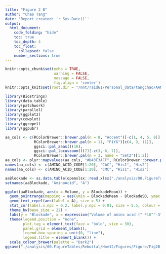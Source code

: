 ```yaml
---
title: "Figure 2 B"
author: "Chao Tang"
date: 'Report created: `r Sys.Date()`'
output: 
  html_document: 
    code_folding: "hide"
    toc: true
    toc_depth: 4
    toc_float: 
      collapsed: false
    number_sections: true
---
```


```r
knitr::opts_chunk$set(echo = TRUE, 
                      warning = FALSE, 
                      message = FALSE, 
                      fig.align = 'center')
knitr::opts_knit$set(root.dir = "/mnt/raid61/Personal_data/tangchao/AANanopore")
```

```r
library(Biostrings)
library(data.table)
library(patchwork)
library(parallel)
library(ggplot2)
library(cowplot)
library(ggrepel)
library(ggpubr)
```

```r
aa_cols <- c(RColorBrewer::brewer.pal(n = 8, "Accent")[-c(1, 4, 5, 8)], 
             RColorBrewer::brewer.pal(n = 11, "PiYG")[c(4, 9, 11)], 
             ggsci::pal_aaas()(10), 
             ggsci::pal_locuszoom()(7)[-c(3, 6, 7)], 
             RColorBrewer::brewer.pal(n = 3, name = "Set2")[1:2])
aa_cols <- plyr::mapvalues(aa_cols, "#D43F3AFF", RColorBrewer::brewer.pal(n = 8, name = "BrBG")[1])
names(aa_cols) <- c(AMINO_ACID_CODE[1:20], "CbC", "His1", "His2")
names(aa_cols) <- c(AMINO_ACID_CODE[1:20], "CMC", "His1", "His2")
```

```r
aaBlockade <- as.data.table(openxlsx::read.xlsx("./analysis/00.FigureTables/Rebuttal/Nov12/Figures/Data/Fig2B.xlsx"))
setnames(aaBlockade, "AminoAcid", "A")
```

```r
ggplot(aaBlockade, aes(x = Volume, y = BlockadeMean)) + 
  geom_pointrange(mapping = aes(ymin = BlockadeMean - BlockadeSD, ymax = BlockadeMean + BlockadeSD, colour = Class)) + 
  geom_text_repel(aes(label = A), size = 5) + 
  stat_cor(label.x.npc = 0.2, label.y.npc = 0.01, size = 5.5, colour = "red") + 
  theme_bw(base_size = 22) + 
  labs(y = "Blockade", x = expression("Volume of amino acid (" *10^"-3"*nm^3*")"), tag = "b") +
  theme(legend.position = "none", 
        plot.tag = element_text(face = "bold", size = 30), 
        panel.grid = element_blank(), 
        legend.box.spacing = unit(0, "line"), 
        legend.title = element_blank()) + 
  scale_colour_brewer(palette = "Dark2")
ggsave("./analysis/00.FigureTables/Rebuttal/Nov12/Figures/Figure/Fig2B.pdf", width = 5.5, height = 5)
```


